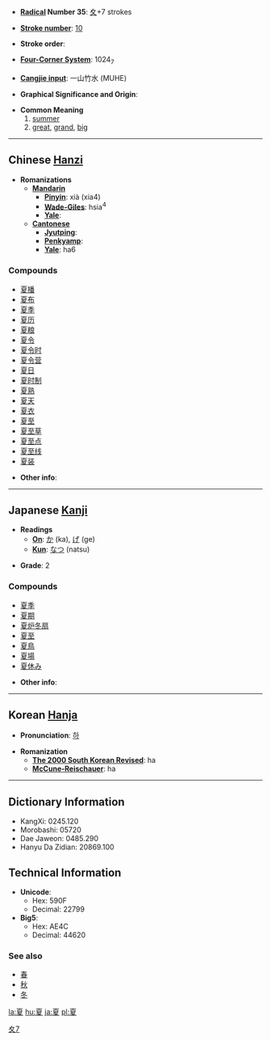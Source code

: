 * '''[[Wiktionary:Chinese radical index| Radical]] Number 35''': [[Wiktionary:Chinese radical index 夊|夊]]+7 strokes

* '''[[Wiktionary:Chinese total strokes index|Stroke number]]''': [[Wiktionary:Chinese total strokes index 10|10]]

* '''Stroke order''': 

* '''[[Wiktionary:Chinese four corner index|Four-Corner System]]''': 1024<sub>7</sub>

* '''[[Wiktionary:Chinese Cangjie index|Cangjie input]]''': 一山竹水 (MUHE)

* '''Graphical Significance and Origin''': 

* '''Common Meaning'''
*# [[summer]]
*# [[great]], [[grand]], [[big]]

----

== Chinese [[Hanzi]] ==

* '''Romanizations'''
** '''[[Mandarin]]'''
*** '''[[Pinyin]]''': xià (xia4)
*** '''[[Wade-Giles]]''': hsia<sup>4</sup>
*** '''[[Yale]]''': 
** '''[[Cantonese]]'''
*** '''[[Jyutping]]''':
*** '''[[Penkyamp]]''': 
*** '''[[Yale]]''': ha6

===Compounds===
*[[夏播]]
*[[夏布]]
*[[夏季]]
*[[夏历]]
*[[夏粮]]
*[[夏令]]
*[[夏令时]]
*[[夏令营]]
*[[夏日]]
*[[夏时制]]
*[[夏熟]]
*[[夏天]]
*[[夏衣]]
*[[夏至]]
*[[夏至草]]
*[[夏至点]]
*[[夏至线]]
*[[夏装]]

* '''Other info''': 

----

== Japanese [[Kanji]] ==

* '''Readings'''
** '''[[On]]''': [[か]] (ka), [[げ]] (ge)
** '''[[Kun]]''': [[なつ]] (natsu)

* '''Grade''': 2 [[Category:Grade 2 kanji|夊7]]

===Compounds===
*[[夏季]]
*[[夏期]]
*[[夏炉冬扇]]
*[[夏至]]
*[[夏鳥]]
*[[夏場]]
*[[夏休み]]

* '''Other info''':  

----

== Korean [[Hanja]] ==

* '''Pronunciation''': [[하]]

* '''Romanization'''
** '''[[The 2000 South Korean Revised Romanization|The 2000 South Korean Revised]]''': ha
** '''[[McCune-Reischauer]]''': ha

----

== Dictionary Information ==

* KangXi: 0245.120
* Morobashi: 05720
* Dae Jaweon: 0485.290
* Hanyu Da Zidian: 20869.100

== Technical Information ==

* '''Unicode''':
** Hex: 590F
** Decimal: 22799
* '''Big5''':
** Hex: AE4C
** Decimal: 44620

===See also===
*[[春]]
*[[秋]]
*[[冬]]

[[la:夏]]
[[hu:夏]]
[[ja:夏]]
[[pl:夏]]